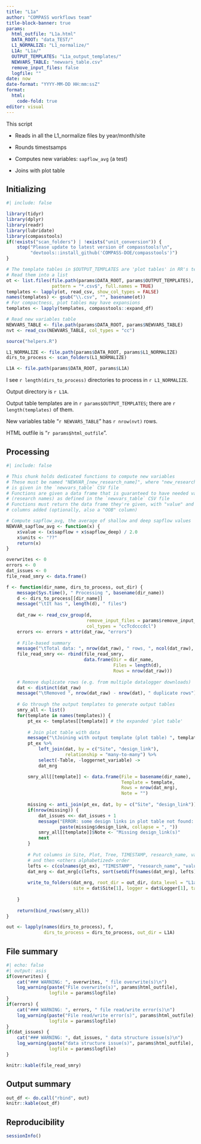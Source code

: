 ```yaml
---
title: "L1a"
author: "COMPASS workflows team"
title-block-banner: true
params:
  html_outfile: "L1a.html"
  DATA_ROOT: "data_TEST/"
  L1_NORMALIZE: "L1_normalize/"
  L1A: "L1a/"
  OUTPUT_TEMPLATES: "L1a_output_templates/"
  NEWVARS_TABLE: "newvars_table.csv"
  remove_input_files: false
  logfile: ""
date: now
date-format: "YYYY-MM-DD HH:mm:ssZ"
format: 
  html:
    code-fold: true
editor: visual
---
```


This script

-   Reads in all the L1_normalize files by year/month/site

-   Rounds timestsamps

-   Computes new variables: `sapflow_avg` (a test)

-   Joins with plot table

## Initializing

```r
#| include: false

library(tidyr)
library(dplyr)
library(readr)
library(lubridate)
library(compasstools)
if(!exists("scan_folders") | !exists("unit_conversion")) {
    stop("Please update to latest version of compasstools!\n",
         "devtools::install_github('COMPASS-DOE/compasstools')")
}

# The template tables in $OUTPUT_TEMPLATES are 'plot tables' in RR's terminology
# Read them into a list
ot <- list.files(file.path(params$DATA_ROOT, params$OUTPUT_TEMPLATES),
                 pattern = "*.csv$", full.names = TRUE)
templates <- lapply(ot, read_csv, show_col_types = FALSE)
names(templates) <- gsub("\\.csv", "", basename(ot))
# For compactness, plot tables may have expansions
templates <- lapply(templates, compasstools::expand_df)

# Read new variables table
NEWVARS_TABLE <- file.path(params$DATA_ROOT, params$NEWVARS_TABLE)
nvt <- read_csv(NEWVARS_TABLE, col_types = "cc")

source("helpers.R")

L1_NORMALIZE <- file.path(params$DATA_ROOT, params$L1_NORMALIZE)
dirs_to_process <- scan_folders(L1_NORMALIZE)

L1A <- file.path(params$DATA_ROOT, params$L1A)

```

I see `r length(dirs_to_process)` directories to process in `r L1_NORMALIZE`.

Output directory is `r L1A`.

Output table templates are in `r params$OUTPUT_TEMPLATES`; there are `r length(templates)` of them.

New variables table "`r NEWVARS_TABLE`" has `r nrow(nvt)` rows.

HTML outfile is "`r params$html_outfile`".

## Processing

```r
#| include: false

# This chunk holds dedicated functions to compute new variables
# These must be named "NEWVAR_[new_research_name]", where "new_research_name"
# is given in the `newvars_table` CSV file
# Functions are given a data frame that is guaranteed to have needed variables
# (research names) as defined in the `newvars_table` CSV file
# Functions must return the data frame they're given, with "value" and "units" 
# columns added (optionally, also a "OOB" column)

# Compute sapflow_avg, the average of shallow and deep sapflow values
NEWVAR_sapflow_avg <- function(x) {
    x$value <- (x$sapflow + x$sapflow_deep) / 2.0
    x$units <- "??"
    return(x)
}
```

```r
overwrites <- 0
errors <- 0
dat_issues <- 0
file_read_smry <- data.frame()

f <- function(dir_name, dirs_to_process, out_dir) {
    message(Sys.time(), " Processing ", basename(dir_name))
    d <- dirs_to_process[[dir_name]]
    message("\tIt has ", length(d), " files")
    
    dat_raw <- read_csv_group(d,
                              remove_input_files = params$remove_input_files, 
                              col_types = "ccTcdcccdcl")
    errors <<- errors + attr(dat_raw, "errors")
    
    # File-based summary
    message("\tTotal data: ", nrow(dat_raw), " rows, ", ncol(dat_raw), " columns")
    file_read_smry <<- rbind(file_read_smry,
                             data.frame(Dir = dir_name, 
                                        Files = length(d), 
                                        Rows = nrow(dat_raw)))
    
    # Remove duplicate rows (e.g. from multiple datalogger downloads)
    dat <- distinct(dat_raw)
    message("\tRemoved ", nrow(dat_raw) - nrow(dat), " duplicate rows")    
    
    # Go through the output templates to generate output tables
    smry_all <- list()
    for(template in names(templates)) {
        pt_ex <- templates[[template]] # the expanded 'plot table'
        
        # Join plot table with data
        message("\tJoining with output template (plot table) ", template)
        pt_ex %>% 
            left_join(dat, by = c("Site", "design_link"), 
                      relationship = "many-to-many") %>% 
            select(-Table, -loggernet_variable) ->
            dat_mrg

        smry_all[[template]] <- data.frame(File = basename(dir_name),
                                           Template = template,
                                           Rows = nrow(dat_mrg),
                                           Note = "")
        
        missing <- anti_join(pt_ex, dat, by = c("Site", "design_link"))
        if(nrow(missing)) {
            dat_issues <<- dat_issues + 1
            message("ERROR: some design links in plot table not found: ", 
                    paste(missing$design_link, collapse = ", "))
            smry_all[[template]]$Note <- "Missing design_link(s)"
            next
        }
        
        # Put columns in Site, Plot, Tree, TIMESTAMP, research_name, value,
        # and then <others alphabetized> order
        lefts <- c(colnames(pt_ex), "TIMESTAMP", "research_name", "value")
        dat_mrg <- dat_mrg[c(lefts, sort(setdiff(names(dat_mrg), lefts)))]
        
        write_to_folders(dat_mrg, root_dir = out_dir, data_level = "L1a",
                         site = dat$Site[1], logger = dat$Logger[1], table = template)
        
    }
    
    return(bind_rows(smry_all))
}

out <- lapply(names(dirs_to_process), f, 
              dirs_to_process = dirs_to_process, out_dir = L1A)
```

## File summary

```r
#| echo: false
#| output: asis
if(overwrites) {
    cat("### WARNING: ", overwrites, " file overwrite(s)\n")
    log_warning(paste("File overwrite(s)", params$html_outfile), 
                logfile = params$logfile)
}
if(errors) {
    cat("### WARNING: ", errors, " file read/write error(s)\n")
    log_warning(paste("File read/write error(s)", params$html_outfile), 
                logfile = params$logfile)
}
if(dat_issues) {
    cat("### WARNING: ", dat_issues, " data structure issue(s)\n")
    log_warning(paste("data structure issue(s)", params$html_outfile), 
                logfile = params$logfile)
}
```

```r
knitr::kable(file_read_smry)
```

## Output summary

```r
out_df <- do.call("rbind", out)
knitr::kable(out_df)
```

## Reproducibility

```r
sessionInfo()
```
